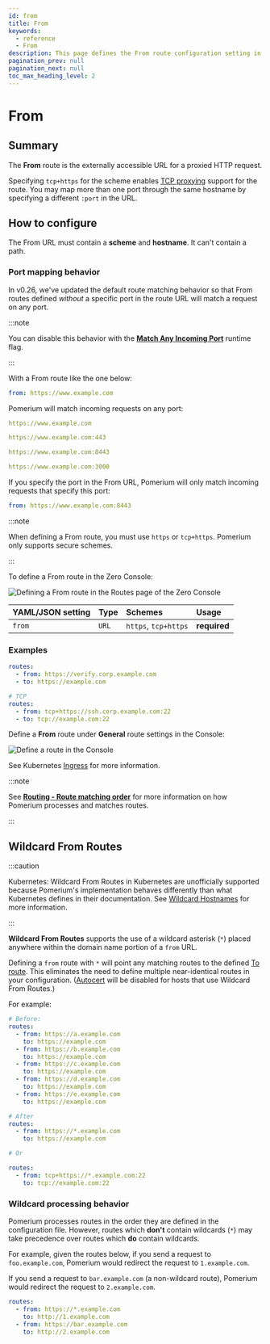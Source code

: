 ```yaml
---
id: from
title: From
keywords:
  - reference
  - From
description: This page defines the From route configuration setting in Pomerium.
pagination_prev: null
pagination_next: null
toc_max_heading_level: 2
---
```



# From

## Summary

The **From** route is the externally accessible URL for a proxied HTTP request.

Specifying `tcp+https` for the scheme enables [TCP proxying](/docs/capabilities/tcp/) support for the route. You may map more than one port through the same hostname by specifying a different `:port` in the URL.

## How to configure

The From URL must contain a **scheme** and **hostname**. It can't contain a path.

### Port mapping behavior

In v0.26, we've updated the default route matching behavior so that From routes defined _without_ a specific port in the route URL will match a request on any port.

:::note

You can disable this behavior with the [**Match Any Incoming Port**](/docs/reference/runtime-flags) runtime flag.

:::

With a From route like the one below:

```yaml
from: https://www.example.com
```

Pomerium will match incoming requests on any port:

```yaml
https://www.example.com

https://www.example.com:443

https://www.example.com:8443

https://www.example.com:3000
```

If you specify the port in the From URL, Pomerium will only match incoming requests that specify this port:

```yaml
from: https://www.example.com:8443
```

:::note

When defining a From route, you must use `https` or `tcp+https`. Pomerium only supports secure schemes.

:::

<Tabs>
<TabItem value="zero" label="Zero">

To define a From route in the Zero Console:

![Defining a From route in the Routes page of the Zero Console](../img/routes/from/zero-from-route.png)

</TabItem>
<TabItem value="Core" label="Core">

| **YAML**/**JSON** setting | **Type** | **Schemes**          | **Usage**    |
| :------------------------ | :------- | :------------------- | :----------- |
| `from`                    | `URL`    | `https`, `tcp+https` | **required** |

### Examples

```yaml
routes:
  - from: https://verify.corp.example.com
  - to: https://example.com
```

```yaml
# TCP
routes:
  - from: tcp+https://ssh.corp.example.com:22
  - to: tcp://example.com:22
```

</TabItem>
<TabItem value="Enterprise" label="Enterprise">

Define a **From** route under **General** route settings in the Console:

![Define a route in the Console](../img/routes/from/from-route.png)

</TabItem>
<TabItem value="Kubernetes" label="Kubernetes">

See Kubernetes [Ingress](/docs/deploy/k8s/ingress) for more information.

</TabItem>
</Tabs>

:::note

See [**Routing - Route matching order**](/docs/capabilities/routing#route-matching-order) for more information on how Pomerium processes and matches routes.

:::

## Wildcard From Routes

:::caution

Kubernetes: Wildcard From Routes in Kubernetes are unofficially supported because Pomerium's implementation behaves differently than what Kubernetes defines in their documentation. See [Wildcard Hostnames](https://kubernetes.io/docs/concepts/services-networking/ingress/#hostname-wildcards) for more information.

:::

**Wildcard From Routes** supports the use of a wildcard asterisk (`*`) placed anywhere within the domain name portion of a `from` URL.

Defining a `from` route with `*` will point any matching routes to the defined [To route](/docs/reference/routes/to). This eliminates the need to define multiple near-identical routes in your configuration. ([Autocert](/docs/reference/autocert) will be disabled for hosts that use Wildcard From Routes.)

For example:

```yaml
# Before:
routes:
  - from: https://a.example.com
    to: https://example.com
  - from: https://b.example.com
    to: https://example.com
  - from: https://c.example.com
    to: https://example.com
  - from: https://d.example.com
    to: https://example.com
  - from: https://e.example.com
    to: https://example.com

# After
routes:
  - from: https://*.example.com
    to: https://example.com

# Or

routes:
  - from: tcp+https://*.example.com:22
    to: tcp://example.com:22
```

### Wildcard processing behavior

Pomerium processes routes in the order they are defined in the configuration file. However, routes which **don't** contain wildcards (`*`) may take precedence over routes which **do** contain wildcards.

For example, given the routes below, if you send a request to `foo.example.com`, Pomerium would redirect the request to `1.example.com`.

If you send a request to `bar.example.com` (a non-wildcard route), Pomerium would redirect the request to `2.example.com`.

```yaml
routes:
  - from: https://*.example.com
    to: http://1.example.com
  - from: https://bar.example.com
    to: http://2.example.com
```
